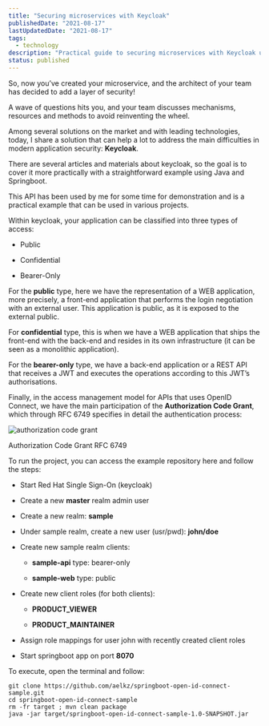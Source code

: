 ```yaml
---
title: "Securing microservices with Keycloak"
publishedDate: "2021-08-17"
lastUpdatedDate: "2021-08-17"
tags:
  - technology
description: "Practical guide to securing microservices with Keycloak using OpenID Connect and JWT tokens in Java and Springboot applications."
status: published
---
```


So, now you’ve created your microservice, and the architect of your team has decided to add a layer of security!

A wave of questions hits you, and your team discusses mechanisms, resources and methods to avoid reinventing the wheel.

Among several solutions on the market and with leading technologies, today, I share a solution that can help a lot to address the main difficulties in modern application security: **Keycloak**.

There are several articles and materials about keycloak, so the goal is to cover it more practically with a straightforward example using Java and Springboot.

This API has been used by me for some time for demonstration and is a practical example that can be used in various projects.

Within keycloak, your application can be classified into three types of access:

- Public

- Confidential

- Bearer-Only

For the **public** type, here we have the representation of a WEB application, more precisely, a front-end application that performs the login negotiation with an external user. This application is public, as it is exposed to the external public.

For **confidential** type, this is when we have a WEB application that ships the front-end with the back-end and resides in its own infrastructure (it can be seen as a monolithic application).

For the **bearer-only** type, we have a back-end application or a REST API that receives a JWT and executes the operations according to this JWT’s authorisations.

Finally, in the access management model for APIs that uses OpenID Connect, we have the main participation of the **Authorization Code Grant**, which through RFC 6749 specifies in detail the authentication process:

![authorization code grant](/images/securing-microservices-with-keycloak/authflow-openid-connect-1024x570.png)

Authorization Code Grant RFC 6749

To run the project, you can access the example repository here and follow the steps:

- Start Red Hat Single Sign-On (keycloak)

- Create a new **master** realm admin user

- Create a new realm: **sample**

- Under sample realm, create a new user (usr/pwd): **john/doe**

- Create new sample realm clients:
  - **sample-api** type: bearer-only

  - **sample-web** type: public

- Create new client roles (for both clients):
  - **PRODUCT_VIEWER**

  - **PRODUCT_MAINTAINER**

- Assign role mappings for user john with recently created client roles

- Start springboot app on port **8070**

To execute, open the terminal and follow:

```
git clone https://github.com/aelkz/springboot-open-id-connect-sample.git
cd springboot-open-id-connect-sample
rm -fr target ; mvn clean package
java -jar target/springboot-open-id-connect-sample-1.0-SNAPSHOT.jar
```
